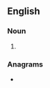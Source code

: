 ==English==

===Noun===
{{head|en|noun form}}

# {{plural of|en|absey}}

===Anagrams===
* {{anagrams|en|a=abessy|Baseys|Basyes|Bayses|besays}}